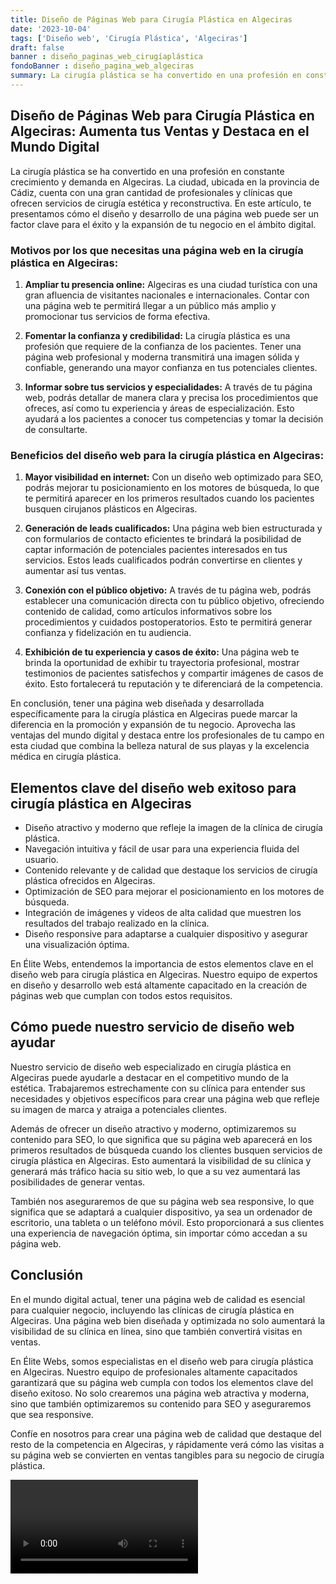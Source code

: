 ```yaml
---
title: Diseño de Páginas Web para Cirugía Plástica en Algeciras
date: '2023-10-04'
tags: ['Diseño web', 'Cirugía Plástica', 'Algeciras']
draft: false
banner : diseño_paginas_web_cirugíaplástica
fondoBanner : diseño_pagina_web_algeciras
summary: La cirugía plástica se ha convertido en una profesión en constante crecimiento y demanda en Algeciras. La ciudad, ubicada en la provincia de Cádiz, cuenta con una gran cantidad de profesionales y clínicas que ofrecen servicios de cirugía estética y reconstructiva. En este artículo, te presentamos cómo el diseño y desarrollo de una página web puede ser un factor clave para el éxito y la expansión de tu negocio en el ámbito digital.
---
```


## **Diseño de Páginas Web para Cirugía Plástica en Algeciras: Aumenta tus Ventas y Destaca en el Mundo Digital**

La cirugía plástica se ha convertido en una profesión en constante crecimiento y demanda en Algeciras. La ciudad, ubicada en la provincia de Cádiz, cuenta con una gran cantidad de profesionales y clínicas que ofrecen servicios de cirugía estética y reconstructiva. En este artículo, te presentamos cómo el diseño y desarrollo de una página web puede ser un factor clave para el éxito y la expansión de tu negocio en el ámbito digital.

### **Motivos por los que necesitas una página web en la cirugía plástica en Algeciras:**

1. **Ampliar tu presencia online:** Algeciras es una ciudad turística con una gran afluencia de visitantes nacionales e internacionales. Contar con una página web te permitirá llegar a un público más amplio y promocionar tus servicios de forma efectiva.

2. **Fomentar la confianza y credibilidad:** La cirugía plástica es una profesión que requiere de la confianza de los pacientes. Tener una página web profesional y moderna transmitirá una imagen sólida y confiable, generando una mayor confianza en tus potenciales clientes.

3. **Informar sobre tus servicios y especialidades:** A través de tu página web, podrás detallar de manera clara y precisa los procedimientos que ofreces, así como tu experiencia y áreas de especialización. Esto ayudará a los pacientes a conocer tus competencias y tomar la decisión de consultarte.

### **Beneficios del diseño web para la cirugía plástica en Algeciras:**

1. **Mayor visibilidad en internet:** Con un diseño web optimizado para SEO, podrás mejorar tu posicionamiento en los motores de búsqueda, lo que te permitirá aparecer en los primeros resultados cuando los pacientes busquen cirujanos plásticos en Algeciras.

2. **Generación de leads cualificados:** Una página web bien estructurada y con formularios de contacto eficientes te brindará la posibilidad de captar información de potenciales pacientes interesados en tus servicios. Estos leads cualificados podrán convertirse en clientes y aumentar así tus ventas.

3. **Conexión con el público objetivo:** A través de tu página web, podrás establecer una comunicación directa con tu público objetivo, ofreciendo contenido de calidad, como artículos informativos sobre los procedimientos y cuidados postoperatorios. Esto te permitirá generar confianza y fidelización en tu audiencia.

4. **Exhibición de tu experiencia y casos de éxito:** Una página web te brinda la oportunidad de exhibir tu trayectoria profesional, mostrar testimonios de pacientes satisfechos y compartir imágenes de casos de éxito. Esto fortalecerá tu reputación y te diferenciará de la competencia.

En conclusión, tener una página web diseñada y desarrollada específicamente para la cirugía plástica en Algeciras puede marcar la diferencia en la promoción y expansión de tu negocio. Aprovecha las ventajas del mundo digital y destaca entre los profesionales de tu campo en esta ciudad que combina la belleza natural de sus playas y la excelencia médica en cirugía plástica.

<GifSeo />

<Cta />

## Elementos clave del diseño web exitoso para cirugía plástica en Algeciras

- Diseño atractivo y moderno que refleje la imagen de la clínica de cirugía plástica.
- Navegación intuitiva y fácil de usar para una experiencia fluida del usuario.
- Contenido relevante y de calidad que destaque los servicios de cirugía plástica ofrecidos en Algeciras.
- Optimización de SEO para mejorar el posicionamiento en los motores de búsqueda.
- Integración de imágenes y videos de alta calidad que muestren los resultados del trabajo realizado en la clínica.
- Diseño responsive para adaptarse a cualquier dispositivo y asegurar una visualización óptima.

En Élite Webs, entendemos la importancia de estos elementos clave en el diseño web para cirugía plástica en Algeciras. Nuestro equipo de expertos en diseño y desarrollo web está altamente capacitado en la creación de páginas web que cumplan con todos estos requisitos.

## Cómo puede nuestro servicio de diseño web ayudar

Nuestro servicio de diseño web especializado en cirugía plástica en Algeciras puede ayudarle a destacar en el competitivo mundo de la estética. Trabajaremos estrechamente con su clínica para entender sus necesidades y objetivos específicos para crear una página web que refleje su imagen de marca y atraiga a potenciales clientes.

Además de ofrecer un diseño atractivo y moderno, optimizaremos su contenido para SEO, lo que significa que su página web aparecerá en los primeros resultados de búsqueda cuando los clientes busquen servicios de cirugía plástica en Algeciras. Esto aumentará la visibilidad de su clínica y generará más tráfico hacia su sitio web, lo que a su vez aumentará las posibilidades de generar ventas.

También nos aseguraremos de que su página web sea responsive, lo que significa que se adaptará a cualquier dispositivo, ya sea un ordenador de escritorio, una tableta o un teléfono móvil. Esto proporcionará a sus clientes una experiencia de navegación óptima, sin importar cómo accedan a su página web.

## Conclusión

En el mundo digital actual, tener una página web de calidad es esencial para cualquier negocio, incluyendo las clínicas de cirugía plástica en Algeciras. Una página web bien diseñada y optimizada no solo aumentará la visibilidad de su clínica en línea, sino que también convertirá visitas en ventas.

En Élite Webs, somos especialistas en el diseño web para cirugía plástica en Algeciras. Nuestro equipo de profesionales altamente capacitados garantizará que su página web cumpla con todos los elementos clave del diseño exitoso. No solo crearemos una página web atractiva y moderna, sino que también optimizaremos su contenido para SEO y aseguraremos que sea responsive.

Confíe en nosotros para crear una página web de calidad que destaque del resto de la competencia en Algeciras, y rápidamente verá cómo las visitas a su página web se convierten en ventas tangibles para su negocio de cirugía plástica.

<Video />

<CtaBot job='Cirugía Plástica' city='Algeciras'/>

<Gmaps query='Algeciras+españa+maps' />